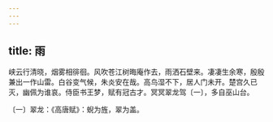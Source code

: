 ```yaml
---
---
---
```

title: 雨
---




峡云行清晓，烟雾相徘徊。风吹苍江树晦庵作去，雨洒石壁来。凄凄生余寒，殷殷兼出一作山雷。白谷变气候，朱炎安在哉。高鸟湿不下，居人门未开。楚宫久已灭，幽佩为谁哀。侍臣书王梦，赋有冠古才。冥冥翠龙驾〔一〕，多自巫山台。

〔一〕翠龙：《高唐赋》：蜺为旌，翠为盖。